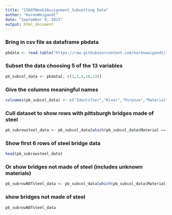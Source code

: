 ```yaml
---
title: "IS607Week3Assignment_Subsetting Data"
author: "KarenWeigandt"
date: "September 9, 2015"
output: html_document
---
```



### Bring in csv file as dataframe pbdata
```r
pbdata <- read.table("https://raw.githubusercontent.com/karenweigandt/IS607/master/kawcopyPittsburghBridgesdataset.csv", sep=",")
```

### Subset the data choosing 5 of the 13 variables
```r
pb_subcol_data <- pbdata[, c(1,2,5,10,13)]
```

### Give the columns meaningful names
```r
colnames(pb_subcol_data) <- c("Identifier","River","Purpose","Material","Bridge Type")
```

### Cull dataset to show rows with pittsburgh bridges made of steel
```r
pb_subrowsteel_data <- pb_subcol_data[which(pb_subcol_data$Material == "STEEL"),]
```

### Show first 6 rows of steel bridge data
```r
head(pb_subrowsteel_data)

```

### Or show bridges not made of steel (includes unknown materials)
```r
pb_subrowNOTsteel_data <- pb_subcol_data[which(pb_subcol_data$Material != "STEEL"),]
```

### show bridges not made of steel
```r
pb_subrowNOTsteel_data
```



